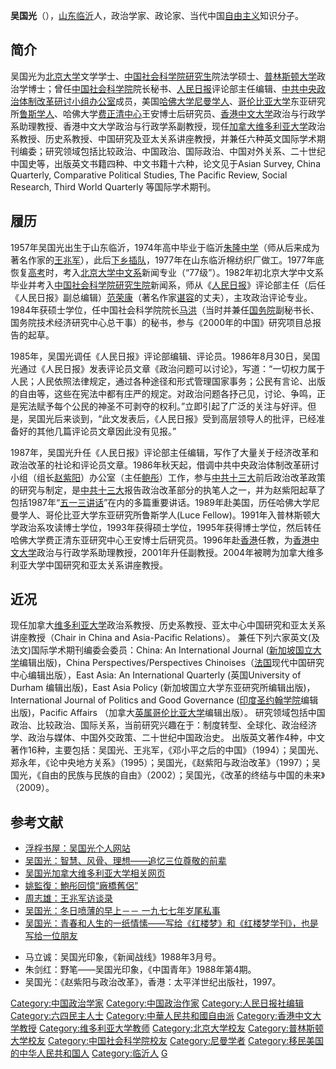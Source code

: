 '''吴国光'''（{{bd|1957年||||W吴}}），[[山东|山东]][[临沂|临沂]]人，政治学家、政论家、当代中国[[自由主义|自由主义]]知识分子。

==简介==
吴国光为[[北京大学|北京大学]]文学学士、[[中国社会科学院|中国社会科学院]][[研究生|研究生]]院法学硕士、[[普林斯顿大学|普林斯顿大学]]政治学博士；曾任[[中国社会科学院|中国社会科学院]]院长秘书、[[人民日报|人民日报]]评论部主任编辑、[[中共中央政治体制改革研讨小组办公室|中共中央政治体制改革研讨小组办公室]]成员，美国[[哈佛大学|哈佛大学]][[尼曼獎學金|尼曼学人]]、[[哥伦比亚大学|哥伦比亚大学]]东亚研究所[[鲁斯学人|鲁斯学人]]、哈佛大学[[费正清中心|费正清中心]]王安博士后研究员、[[香港中文大学|香港中文大学]]政治与行政学系助理教授、香港中文大学政治与行政学系副教授，现任[[加拿大|加拿大]][[维多利亚大学_(加拿大)|维多利亚大学]]政治系教授、历史系教授、中国研究及亚太关系讲座教授，并兼任六种英文国际学术期刊编委；研究领域包括比较政治、中国政治、国际政治、中国对外关系、二十世纪中国史等，出版英文书籍四种、中文书籍十六种，论文见于Asian Survey, China Quarterly, Comparative Political Studies, The Pacific Review, Social Research, Third World Quarterly 等国际学术期刊。

==履历==
1957年吴国光出生于山东临沂，1974年高中毕业于临沂[[朱隆中学|朱隆中学]]（师从后来成为著名作家的[[王兆军|王兆军]]），此后[[下乡插队|下乡插队]]，1977年在山东临沂棉纺织厂做工。1977年底恢复[[高考|高考]]时，考入[[北京大学中文系|北京大学中文系]]新闻专业（“77级”）。1982年初北京大学中文系毕业并考入[[中国社会科学院研究生院|中国社会科学院研究生院]]新闻系，师从《[[人民日报|人民日报]]》评论部主任（后任《人民日报》副总编辑）[[范荣康|范荣康]]（著名作家[[谌容|谌容]]的丈夫），主攻政治评论专业。1984年获硕士学位，任中国社会科学院院长[[马洪|马洪]]（当时并兼任[[中国国务院|国务院]]副秘书长、国务院技术经济研究中心总干事）的秘书，参与《2000年的中国》研究项目总报告的起草。

1985年，吴国光调任《人民日报》评论部编辑、评论员。1986年8月30日，吴国光通过《人民日报》发表评论员文章《政治问题可以讨论》，写道：“一切权力属于人民；人民依照法律规定，通过各种途径和形式管理国家事务；公民有言论、出版的自由等，这些在宪法中都有庄严的规定。对政治问题各抒己见，讨论、争鸣，正是宪法赋予每个公民的神圣不可剥夺的权利。”立即引起了广泛的关注与好评。但是，吴国光后来谈到，“此文发表后，《人民日报》受到高层领导人的批评，已经准备好的其他几篇评论员文章因此没有见报。”

1987年，吴国光升任《人民日报》评论部主任编辑，写作了大量关于经济改革和政治改革的社论和评论员文章。1986年秋天起，借调中共中央政治体制改革研讨小组（组长[[赵紫阳|赵紫阳]]）办公室（主任[[鲍彤|鲍彤]]）工作，参与[[中共十三大|中共十三大]]前后政治改革政策的研究与制定，是[[中共十三大|中共十三大]]报告政治改革部分的执笔人之一，并为赵紫阳起草了包括1987年“[[五一三讲话|五一三讲话]]”在内的多篇重要讲话。1989年赴美国，历任哈佛大学尼曼学人、哥伦比亚大学东亚研究所鲁斯学人(Luce Fellow)。1991年入普林斯顿大学政治系攻读博士学位，1993年获得硕士学位，1995年获得博士学位，然后转任哈佛大学费正清东亚研究中心王安博士后研究员。1996年赴[[香港|香港]]任教，为[[香港中文大学|香港中文大学]]政治与行政学系助理教授，2001年升任副教授。2004年被聘为加拿大维多利亚大学中国研究和亚太关系讲座教授。

==近况==
现任加拿大[[维多利亚大学|维多利亚大学]]政治系教授、历史系教授、亚太中心中国研究和亚太关系讲座教授（Chair in China and Asia-Pacific Relations）。
兼任下列六家英文(及法文)国际学术期刊编委会委员：China: An International Journal ([[新加坡国立大学|新加坡国立大学]]编辑出版)，China Perspectives/Perspectives Chinoises（[[法国|法国]]现代中国研究中心编辑出版），East Asia: An International Quarterly (英国University of Durham 编辑出版)，East Asia Policy (新加坡国立大学东亚研究所编辑出版)，International Journal of Politics and Good Governance ([[印度|印度]][[圣约翰学院|圣约翰学院]]编辑出版)，Pacific Affairs （加拿大[[英属哥伦比亚大学|英属哥伦比亚大学]]编辑出版）。
研究领域包括中国政治、比较政治、国际关系，当前研究兴趣在于：制度转型、全球化、政治经济学、政治与媒体、中国外交政策、二十世纪中国政治史。
出版英文著作4种，中文著作16种，主要包括：吴国光、王兆军，《邓小平之后的中国》（1994）；吴国光、郑永年，《论中央地方关系》（1995）；吴国光，《赵紫阳与政治改革》（1997）；吴国光，《自由的民族与民族的自由》（2002）；吴国光，《改革的终结与中国的未来》（2009）。

== 参考文献 ==
*[https://web.archive.org/web/20110802155112/http://wuguoguang.com/ 浮桴书屋：吴国光个人网站]
*[https://web.archive.org/web/20120528021642/http://wuguoguang.com/2011/03/26/115/ 吴国光：智慧、风骨、理想——追忆三位尊敬的前辈]
*[http://web.uvic.ca/polisci/people/faculty/faculty_direct.php 吴国光加拿大维多利亚大学相关网页]{{Wayback|url=http://web.uvic.ca/polisci/people/faculty/faculty_direct.php |date=20110301140702 }}
*[https://web.archive.org/web/20100909110556/http://boxun.com/hero/200811/yanjiaqi99/4_1.shtml 姚監復：鮑彤回憶“廠橋舊侶”]
*[http://blog.sina.com.cn/s/blog_60e98fa80100g0xn.html 周志雄：王兆军访谈录]{{Wayback|url=http://blog.sina.com.cn/s/blog_60e98fa80100g0xn.html |date=20160304081809 }}
*[https://web.archive.org/web/20120528024632/http://wuguoguang.com/2007/12/01/223/ 吴国光：冬日喷薄的早上－－ 一九七七年岁尾私事]
*[http://wuguoguang.com/1986/04/27/180/ 吴国光：青春和人生的一纸情愫——写给《红楼梦》和《红楼梦学刊》，也是写给一位朋友]{{dead link|date=2017年12月 |bot=InternetArchiveBot |fix-attempted=yes }}

* 马立诚：吴国光印象，《新闻战线》1988年3月号。
* 朱剑红：野笔——吴国光印象，《中国青年》1988年第4期。
* 吴国光：《赵紫阳与政治改革》，香港：太平洋世纪出版社，1997。

{{DEFAULTSORT:W}}
[[Category:中国政治学家|Category:中国政治学家]]
[[Category:中国政治作家|Category:中国政治作家]]
[[Category:人民日报社编辑|Category:人民日报社编辑]]
[[Category:六四民主人士|Category:六四民主人士]]
[[Category:中華人民共和國自由派|Category:中華人民共和國自由派]]
[[Category:香港中文大学教授|Category:香港中文大学教授]]
[[Category:维多利亚大学教师|Category:维多利亚大学教师]]
[[Category:北京大学校友|Category:北京大学校友]]
[[Category:普林斯顿大学校友|Category:普林斯顿大学校友]]
[[Category:中国社会科学院校友|Category:中国社会科学院校友]]
[[Category:尼曼学者|Category:尼曼学者]]
[[Category:移民美国的中华人民共和国人|Category:移民美国的中华人民共和国人]]
[[Category:临沂人|Category:临沂人]]
[[Category:吳姓|G]]